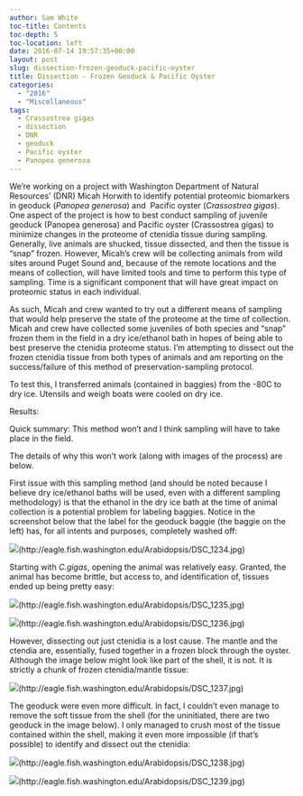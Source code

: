 ```yaml
---
author: Sam White
toc-title: Contents
toc-depth: 5
toc-location: left
date: 2016-07-14 19:57:35+00:00
layout: post
slug: dissection-frozen-geoduck-pacific-oyster
title: Dissection - Frozen Geoduck & Pacific Oyster
categories:
  - "2016"
  - "Miscellaneous"
tags:
  - Crassostrea gigas
  - dissection
  - DNR
  - geoduck
  - Pacific oyster
  - Panopea generosa
---
```


We're working on a project with Washington Department of Natural Resources' (DNR) Micah Horwith to identify potential proteomic biomarkers in geoduck (_Panopea generosa_) and  Pacific oyster (_Crassostrea gigas_). One aspect of the project is how to best conduct sampling of juvenile geoduck (Panopea generosa) and Pacific oyster (Crassostrea gigas) to minimize changes in the proteome of ctenidia tissue during sampling. Generally, live animals are shucked, tissue dissected, and then the tissue is "snap" frozen. However, Micah's crew will be collecting animals from wild sites around Puget Sound and, because of the remote locations and the means of collection, will have limited tools and time to perform this type of sampling. Time is a significant component that will have great impact on proteomic status in each individual.

As such, Micah and crew wanted to try out a different means of sampling that would help preserve the state of the proteome at the time of collection. Micah and crew have collected some juveniles of both species and "snap" frozen them in the field in a dry ice/ethanol bath in hopes of being able to best preserve the ctenidia proteome status. I'm attempting to dissect out the frozen ctenidia tissue from both types of animals and am reporting on the success/failure of this method of preservation-sampling protocol.

To test this, I transferred animals (contained in baggies) from the -80C to dry ice. Utensils and weigh boats were cooled on dry ice.



Results:

Quick summary: This method won't and I think sampling will have to take place in the field.

The details of why this won't work (along with images of the process) are below.



First issue with this sampling method (and should be noted because I believe dry ice/ethanol baths will be used, even with a different sampling methodology) is that the ethanol in the dry ice bath at the time of animal collection is a potential problem for labeling baggies. Notice in the screenshot below that the label for the geoduck baggie (the baggie on the left) has, for all intents and purposes, completely washed off:

![](https://eagle.fish.washington.edu/Arabidopsis/DSC_1234.jpg)(http://eagle.fish.washington.edu/Arabidopsis/DSC_1234.jpg)





Starting with _C.gigas_, opening the animal was relatively easy. Granted, the animal has become brittle, but access to, and identification of, tissues ended up being pretty easy:

![](https://eagle.fish.washington.edu/Arabidopsis/DSC_1235.jpg)(http://eagle.fish.washington.edu/Arabidopsis/DSC_1235.jpg)



![](https://eagle.fish.washington.edu/Arabidopsis/DSC_1236.jpg)(http://eagle.fish.washington.edu/Arabidopsis/DSC_1236.jpg)







However, dissecting out just ctenidia is a lost cause. The mantle and the ctendia are, essentially, fused together in a frozen block through the oyster. Although the image below might look like part of the shell, it is not. It is strictly a chunk of frozen ctenidia/mantle tissue:



![](https://eagle.fish.washington.edu/Arabidopsis/DSC_1237.jpg)(http://eagle.fish.washington.edu/Arabidopsis/DSC_1237.jpg)





The geoduck were even more difficult. In fact, I couldn't even manage to remove the soft tissue from the shell (for the uninitiated, there are two geoduck in the image below). I only managed to crush most of the tissue contained within the shell, making it even more impossible (if that's possible) to identify and dissect out the ctenidia:



![](https://eagle.fish.washington.edu/Arabidopsis/DSC_1238.jpg)(http://eagle.fish.washington.edu/Arabidopsis/DSC_1238.jpg)





![](https://eagle.fish.washington.edu/Arabidopsis/DSC_1239.jpg)(http://eagle.fish.washington.edu/Arabidopsis/DSC_1239.jpg)

